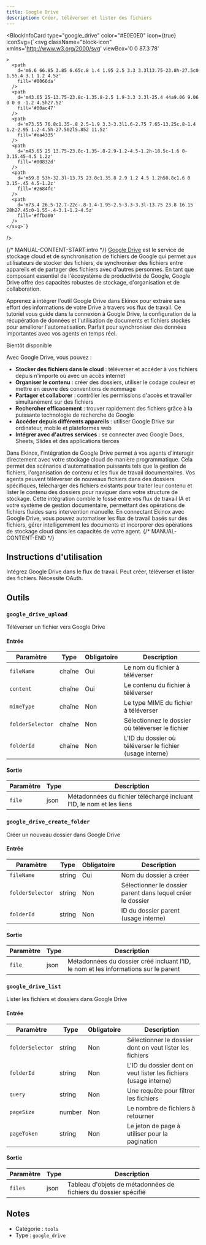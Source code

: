```yaml
---
title: Google Drive
description: Créer, téléverser et lister des fichiers
---
```



<BlockInfoCard
  type="google_drive"
  color="#E0E0E0"
  icon={true}
  iconSvg={`<svg className="block-icon"
      xmlns='http://www.w3.org/2000/svg'
      viewBox='0 0 87.3 78'



    >
      <path
        d='m6.6 66.85 3.85 6.65c.8 1.4 1.95 2.5 3.3 3.3l13.75-23.8h-27.5c0 1.55.4 3.1 1.2 4.5z'
        fill='#0066da'
      />
      <path
        d='m43.65 25-13.75-23.8c-1.35.8-2.5 1.9-3.3 3.3l-25.4 44a9.06 9.06 0 0 0 -1.2 4.5h27.5z'
        fill='#00ac47'
      />
      <path
        d='m73.55 76.8c1.35-.8 2.5-1.9 3.3-3.3l1.6-2.75 7.65-13.25c.8-1.4 1.2-2.95 1.2-4.5h-27.502l5.852 11.5z'
        fill='#ea4335'
      />
      <path
        d='m43.65 25 13.75-23.8c-1.35-.8-2.9-1.2-4.5-1.2h-18.5c-1.6 0-3.15.45-4.5 1.2z'
        fill='#00832d'
      />
      <path
        d='m59.8 53h-32.3l-13.75 23.8c1.35.8 2.9 1.2 4.5 1.2h50.8c1.6 0 3.15-.45 4.5-1.2z'
        fill='#2684fc'
      />
      <path
        d='m73.4 26.5-12.7-22c-.8-1.4-1.95-2.5-3.3-3.3l-13.75 23.8 16.15 28h27.45c0-1.55-.4-3.1-1.2-4.5z'
        fill='#ffba00'
      />
    </svg>`}
/>

{/* MANUAL-CONTENT-START:intro */}
[Google Drive](https://drive.google.com) est le service de stockage cloud et de synchronisation de fichiers de Google qui permet aux utilisateurs de stocker des fichiers, de synchroniser des fichiers entre appareils et de partager des fichiers avec d'autres personnes. En tant que composant essentiel de l'écosystème de productivité de Google, Google Drive offre des capacités robustes de stockage, d'organisation et de collaboration.

Apprenez à intégrer l'outil Google Drive dans Ekinox pour extraire sans effort des informations de votre Drive à travers vos flux de travail. Ce tutoriel vous guide dans la connexion à Google Drive, la configuration de la récupération de données et l'utilisation de documents et fichiers stockés pour améliorer l'automatisation. Parfait pour synchroniser des données importantes avec vos agents en temps réel.

Bientôt disponible

Avec Google Drive, vous pouvez :

- **Stocker des fichiers dans le cloud** : téléverser et accéder à vos fichiers depuis n'importe où avec un accès internet
- **Organiser le contenu** : créer des dossiers, utiliser le codage couleur et mettre en œuvre des conventions de nommage
- **Partager et collaborer** : contrôler les permissions d'accès et travailler simultanément sur des fichiers
- **Rechercher efficacement** : trouver rapidement des fichiers grâce à la puissante technologie de recherche de Google
- **Accéder depuis différents appareils** : utiliser Google Drive sur ordinateur, mobile et plateformes web
- **Intégrer avec d'autres services** : se connecter avec Google Docs, Sheets, Slides et des applications tierces

Dans Ekinox, l'intégration de Google Drive permet à vos agents d'interagir directement avec votre stockage cloud de manière programmatique. Cela permet des scénarios d'automatisation puissants tels que la gestion de fichiers, l'organisation de contenu et les flux de travail documentaires. Vos agents peuvent téléverser de nouveaux fichiers dans des dossiers spécifiques, télécharger des fichiers existants pour traiter leur contenu et lister le contenu des dossiers pour naviguer dans votre structure de stockage. Cette intégration comble le fossé entre vos flux de travail IA et votre système de gestion documentaire, permettant des opérations de fichiers fluides sans intervention manuelle. En connectant Ekinox avec Google Drive, vous pouvez automatiser les flux de travail basés sur des fichiers, gérer intelligemment les documents et incorporer des opérations de stockage cloud dans les capacités de votre agent.
{/* MANUAL-CONTENT-END */}

## Instructions d'utilisation

Intégrez Google Drive dans le flux de travail. Peut créer, téléverser et lister des fichiers. Nécessite OAuth.

## Outils

### `google_drive_upload`

Téléverser un fichier vers Google Drive

#### Entrée

| Paramètre | Type | Obligatoire | Description |
| --------- | ---- | ---------- | ----------- |
| `fileName` | chaîne | Oui | Le nom du fichier à téléverser |
| `content` | chaîne | Oui | Le contenu du fichier à téléverser |
| `mimeType` | chaîne | Non | Le type MIME du fichier à téléverser |
| `folderSelector` | chaîne | Non | Sélectionnez le dossier où téléverser le fichier |
| `folderId` | chaîne | Non | L'ID du dossier où téléverser le fichier \(usage interne\) |

#### Sortie

| Paramètre | Type | Description |
| --------- | ---- | ----------- |
| `file` | json | Métadonnées du fichier téléchargé incluant l'ID, le nom et les liens |

### `google_drive_create_folder`

Créer un nouveau dossier dans Google Drive

#### Entrée

| Paramètre | Type | Obligatoire | Description |
| --------- | ---- | -------- | ----------- |
| `fileName` | string | Oui | Nom du dossier à créer |
| `folderSelector` | string | Non | Sélectionner le dossier parent dans lequel créer le dossier |
| `folderId` | string | Non | ID du dossier parent \(usage interne\) |

#### Sortie

| Paramètre | Type | Description |
| --------- | ---- | ----------- |
| `file` | json | Métadonnées du dossier créé incluant l'ID, le nom et les informations sur le parent |

### `google_drive_list`

Lister les fichiers et dossiers dans Google Drive

#### Entrée

| Paramètre | Type | Obligatoire | Description |
| --------- | ---- | -------- | ----------- |
| `folderSelector` | string | Non | Sélectionner le dossier dont on veut lister les fichiers |
| `folderId` | string | Non | L'ID du dossier dont on veut lister les fichiers \(usage interne\) |
| `query` | string | Non | Une requête pour filtrer les fichiers |
| `pageSize` | number | Non | Le nombre de fichiers à retourner |
| `pageToken` | string | Non | Le jeton de page à utiliser pour la pagination |

#### Sortie

| Paramètre | Type | Description |
| --------- | ---- | ----------- |
| `files` | json | Tableau d'objets de métadonnées de fichiers du dossier spécifié |

## Notes

- Catégorie : `tools`
- Type : `google_drive`
